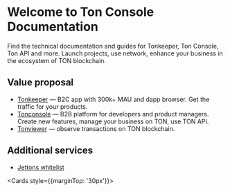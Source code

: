 
# Welcome to Ton Console Documentation
Find the technical documentation and guides for Tonkeeper, Ton Console, Ton API and more. Launch projects, use network, enhance your business in the ecosystem of TON blockchain.

## Value proposal
- [Tonkeeper](https://tonkeeper.com/) — B2C app with 300k+ MAU and dapp browser. Get the traffic for your products.
- [Tonconsole](https://tonconsole.com/) — B2B platform for developers and product managers. Create new features, manage your business on TON, use TON API.
- [Tonviewer](https://tonviewer.com/) — observe transactions on TON blockchain.


## Additional services

- [Jettons whitelist](https://github.com/tonkeeper/ton-assets/)


<Cards style={{marginTop: '30px'}}>
    <Card title="Read docs" href="/tonapi" />
    <Card title="Open TonConsole" target="_blank" rel="noopener" href="https://tonconsole.com/" />
    <Card title="Chat with team" target="_blank" rel="noopener" href={LINKS.CONTACT} />
</Cards>
